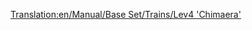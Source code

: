 [[Translation:en/Manual/Base Set/Trains/Lev4 'Chimaera']]
{{it/Manual/Base Set/Trains/Treni|Image=[[File:en/Manual/Base Set/Trains/Lev4chimaerarhead.png]]
|Name=Lev4 'Chimaera'
|Cost=€ 222.656
|Speed=643 km/h (402 mph)
|Weight=300 t
|Power=20.278 hp (14.914 kW)
|Annual=€ 7.170
|Designed=2037
|Lifespan=20
|Capacity=N/A
|Description=La locomotiva più veloce del gioco. Si tratta di un treno a due teste.

L'uso di questa macchina al massimo delle sue potenzialità può darti dei mal di testa più avanti nel gioco. Dal momento che aumenta la velocità del 33% rispetto al Lev3 "Pegasus", e dovrai aggiungere deviazioni o bypass nella tua rete, o aggiornare l'intera flotta (che funzionerà solo se non hai ancora raggiunto la lunghezza massima della stazione con il Lev3).


|Real-life=Nessun equivalente del mondo reale è stato trovato per questo treno. Forse tra qualche anno, quando MagLev sarà una tecnologia consolidata, potresti inserire qui un motore MagLev di quarta generazione. Il treno assomiglia al treno[http://www.transrapid.de Transrapid] 9(?), come pure al [http://starwars.wikia.com/wiki/StarSpeeder_3000 Starspeeder 3000] dall'attrazione Star Tours di Disneyland.

"Chimaera" è un buon nome per l'unica locomotiva a più teste con maglev!
}}